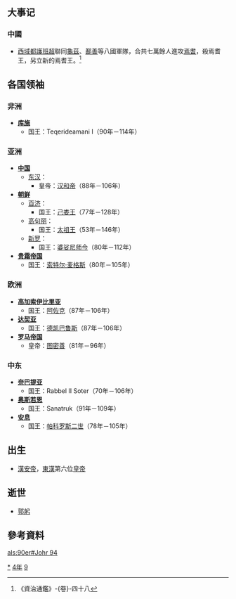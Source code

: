 {{yearTOC|94|东汉'''[[永元_(汉和帝)|永元]]六年'''}}

== 大事记 ==
=== 中國 ===
* [[西域都護府|西域都護]][[班超|班超]]聯同[[龜茲|龜茲]]、[[鄯善|鄯善]]等八國軍隊，合共七萬餘人進攻[[焉耆|焉耆]]，殺焉耆王，另立新的焉耆王。<ref>《資治通鑑》-{卷}-四十八</ref>

== 各国领袖 ==
=== 非洲 ===
*'''[[库施|库施]]'''
**国王：Teqerideamani I（90年－114年）

=== 亚洲 ===
*'''[[中国|中国]]'''
**[[东汉|东汉]]：
***皇帝：[[汉和帝|汉和帝]]（88年－106年）
*'''[[古朝鮮|朝鲜]]'''
**[[百济|百济]]：
***国王：[[己娄王|己娄王]]（77年－128年）
**[[高句丽|高句丽]]：
***国王：[[太祖王|太祖王]]（53年－146年）
**[[新罗|新罗]]：
***国王：[[婆娑尼师今|婆娑尼师今]]（80年－112年）
*'''[[贵霜帝国|贵霜帝国]]'''
**国王：[[索特尔·麦格斯|索特尔·麦格斯]]（80年－105年）

=== 欧洲 ===
*'''[[高加索伊比里亚|高加索伊比里亚]]'''
**国王：[[阿佐克|阿佐克]]（87年－106年）
*'''[[达契亚|达契亚]]'''
**国王：[[德凯巴鲁斯|德凯巴鲁斯]]（87年－106年）
*'''[[罗马帝国|罗马帝国]]'''
**皇帝：[[图密善|图密善]]（81年－96年）

=== 中东 ===
*'''[[奈巴提亚|奈巴提亚]]'''
**国王：Rabbel II Soter（70年－106年）
*'''[[奥斯若恩|奥斯若恩]]'''
**国王：Sanatruk（91年－109年）
*'''[[安息_(国家)|安息]]''' 
**国王：[[帕科罗斯二世|帕科罗斯二世]]（78年－105年）
== 出生 ==
* [[漢安帝|漢安帝]]，[[東漢|東漢]]第六位[[皇帝|皇帝]]

== 逝世 ==
*[[郭躬|郭躬]]

== 參考資料 ==
{{Wikisource year mention}}
{{reflist}}

[[Category:94年|*]]
[[Category:90年代|4年]]
[[Category:1世纪各年|9]]

[[als:90er#Johr_94|als:90er#Johr 94]]